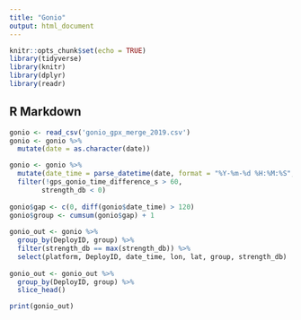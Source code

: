 ```yaml
---
title: "Gonio"
output: html_document
---
```


```r
knitr::opts_chunk$set(echo = TRUE)
library(tidyverse)
library(knitr)
library(dplyr)
library(readr)
```

## R Markdown

```r
gonio <- read_csv('gonio_gpx_merge_2019.csv')
gonio <- gonio %>%
  mutate(date = as.character(date))

gonio <- gonio %>%
  mutate(date_time = parse_datetime(date, format = "%Y-%m-%d %H:%M:%S", locale = locale(tz = 'UTC'))) %>%
  filter(!gps_gonio_time_difference_s > 60,
        strength_db < 0)
 
gonio$gap <- c(0, diff(gonio$date_time) > 120)
gonio$group <- cumsum(gonio$gap) + 1
 
gonio_out <- gonio %>%
  group_by(DeployID, group) %>%
  filter(strength_db == max(strength_db)) %>%
  select(platform, DeployID, date_time, lon, lat, group, strength_db)
 
gonio_out <- gonio_out %>%
  group_by(DeployID, group) %>%
  slice_head()

print(gonio_out)
```
